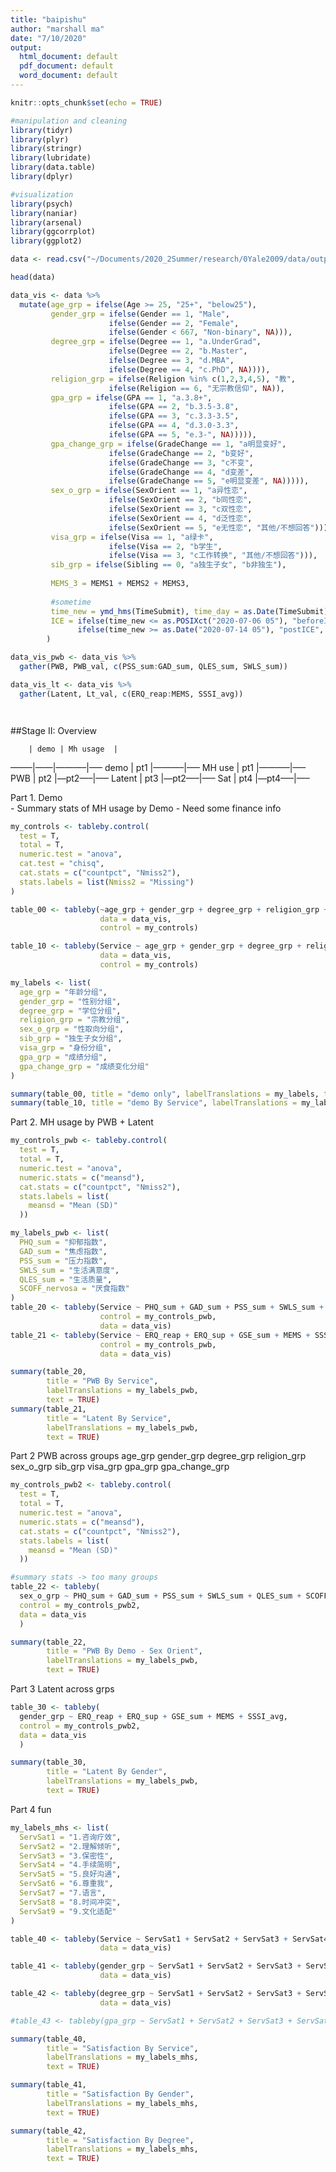 ```yaml
---
title: "baipishu"
author: "marshall ma"
date: "7/10/2020"
output:
  html_document: default
  pdf_document: default
  word_document: default
---
```


```r
knitr::opts_chunk$set(echo = TRUE)
```
```r
#manipulation and cleaning
library(tidyr)
library(plyr)
library(stringr)
library(lubridate)
library(data.table)
library(dplyr)

#visualization
library(psych)
library(naniar)
library(arsenal)
library(ggcorrplot)
library(ggplot2)
```
```r
data <- read.csv("~/Documents/2020_2Summer/research/0Yale2009/data/output/bps_df0722_xm0728pm.csv", comment.char="#", encoding = "UTF-8")

head(data)
```



```r
data_vis <- data %>% 
  mutate(age_grp = ifelse(Age >= 25, "25+", "below25"), 
         gender_grp = ifelse(Gender == 1, "Male", 
                      ifelse(Gender == 2, "Female", 
                      ifelse(Gender < 667, "Non-binary", NA))), 
         degree_grp = ifelse(Degree == 1, "a.UnderGrad", 
                      ifelse(Degree == 2, "b.Master", 
                      ifelse(Degree == 3, "d.MBA", 
                      ifelse(Degree == 4, "c.PhD", NA)))),
         religion_grp = ifelse(Religion %in% c(1,2,3,4,5), "教", 
                      ifelse(Religion == 6, "无宗教信仰", NA)),
         gpa_grp = ifelse(GPA == 1, "a.3.8+", 
                      ifelse(GPA == 2, "b.3.5-3.8", 
                      ifelse(GPA == 3, "c.3.3-3.5", 
                      ifelse(GPA == 4, "d.3.0-3.3", 
                      ifelse(GPA == 5, "e.3-", NA))))),
         gpa_change_grp = ifelse(GradeChange == 1, "a明显变好", 
                      ifelse(GradeChange == 2, "b变好", 
                      ifelse(GradeChange == 3, "c不变", 
                      ifelse(GradeChange == 4, "d变差", 
                      ifelse(GradeChange == 5, "e明显变差", NA))))),
         sex_o_grp = ifelse(SexOrient == 1, "a异性恋", 
                      ifelse(SexOrient == 2, "b同性恋", 
                      ifelse(SexOrient == 3, "c双性恋", 
                      ifelse(SexOrient == 4, "d泛性恋", 
                      ifelse(SexOrient == 5, "e无性恋", "其他/不想回答"))))),
         visa_grp = ifelse(Visa == 1, "a绿卡", 
                      ifelse(Visa == 2, "b学生", 
                      ifelse(Visa == 3, "c工作转换", "其他/不想回答"))), 
         sib_grp = ifelse(Sibling == 0, "a独生子女", "b非独生"), 
         
         MEMS_3 = MEMS1 + MEMS2 + MEMS3,
         
         #sometime
         time_new = ymd_hms(TimeSubmit), time_day = as.Date(TimeSubmit),
         ICE = ifelse(time_new <= as.POSIXct("2020-07-06 05"), "beforeICE", 
               ifelse(time_new >= as.Date("2020-07-14 05"), "postICE", "duringICE"))
        ) 

data_vis_pwb <- data_vis %>%
  gather(PWB, PWB_val, c(PSS_sum:GAD_sum, QLES_sum, SWLS_sum))

data_vis_lt <- data_vis %>%
  gather(Latent, Lt_val, c(ERQ_reap:MEMS, SSSI_avg))




```

##Stage II: Overview    

        | demo | Mh usage  |  
--------|------|-----------|-----
demo    | pt1  |-----------|-----
MH use  | pt1  |-----------|-----
PWB     | pt2  |---pt2-----|-----
Latent  | pt3  |---pt2-----|-----
Sat     | pt4  |---pt4-----|-----



Part 1. Demo  
- Summary stats of MH usage by Demo
- Need some finance info
```r

my_controls <- tableby.control(
  test = T,
  total = T,
  numeric.test = "anova",
  cat.test = "chisq",
  cat.stats = c("countpct", "Nmiss2"),
  stats.labels = list(Nmiss2 = "Missing")
)

table_00 <- tableby(~age_grp + gender_grp + degree_grp + religion_grp + sex_o_grp + sib_grp + visa_grp + gpa_grp + gpa_change_grp, 
                    data = data_vis,
                    control = my_controls)

table_10 <- tableby(Service ~ age_grp + gender_grp + degree_grp + religion_grp + sex_o_grp + sib_grp + visa_grp + gpa_grp + gpa_change_grp, 
                    data = data_vis,
                    control = my_controls)

my_labels <- list(
  age_grp = "年龄分组",
  gender_grp = "性别分组",
  degree_grp = "学位分组",
  religion_grp = "宗教分组",
  sex_o_grp = "性取向分组",
  sib_grp = "独生子女分组",
  visa_grp = "身份分组",
  gpa_grp = "成绩分组",
  gpa_change_grp = "成绩变化分组"
)

```

```r
summary(table_00, title = "demo only", labelTranslations = my_labels, text = TRUE)
summary(table_10, title = "demo By Service", labelTranslations = my_labels, text = TRUE)

```

Part 2. MH usage by PWB + Latent
```r

my_controls_pwb <- tableby.control(
  test = T,
  total = T,
  numeric.test = "anova",
  numeric.stats = c("meansd"),
  cat.stats = c("countpct", "Nmiss2"),
  stats.labels = list(
    meansd = "Mean (SD)"
  ))

my_labels_pwb <- list(
  PHQ_sum = "抑郁指数",
  GAD_sum = "焦虑指数",
  PSS_sum = "压力指数",
  SWLS_sum = "生活满意度",
  QLES_sum = "生活质量",
  SCOFF_nervosa = "厌食指数"
)
table_20 <- tableby(Service ~ PHQ_sum + GAD_sum + PSS_sum + SWLS_sum + QLES_sum + SCOFF_nervosa, 
                    control = my_controls_pwb,
                    data = data_vis)
table_21 <- tableby(Service ~ ERQ_reap + ERQ_sup + GSE_sum + MEMS + SSSI_avg, 
                    control = my_controls_pwb,
                    data = data_vis)
```

```r

summary(table_20, 
        title = "PWB By Service", 
        labelTranslations = my_labels_pwb,
        text = TRUE)
summary(table_21, 
        title = "Latent By Service", 
        labelTranslations = my_labels_pwb, 
        text = TRUE)

```
Part 2 PWB across groups
age_grp
gender_grp
degree_grp
religion_grp
sex_o_grp 
sib_grp
visa_grp
gpa_grp
gpa_change_grp

```r
my_controls_pwb2 <- tableby.control(
  test = T,
  total = T,
  numeric.test = "anova",
  numeric.stats = c("meansd"),
  cat.stats = c("countpct", "Nmiss2"),
  stats.labels = list(
    meansd = "Mean (SD)"
  ))

#summary stats -> too many groups
table_22 <- tableby(
  sex_o_grp ~ PHQ_sum + GAD_sum + PSS_sum + SWLS_sum + QLES_sum + SCOFF_nervosa, 
  control = my_controls_pwb2,
  data = data_vis
  )
```

```r
summary(table_22, 
        title = "PWB By Demo - Sex Orient", 
        labelTranslations = my_labels_pwb, 
        text = TRUE)
```

Part 3 Latent across grps

```r
table_30 <- tableby(
  gender_grp ~ ERQ_reap + ERQ_sup + GSE_sum + MEMS + SSSI_avg, 
  control = my_controls_pwb2,
  data = data_vis
  )

```

```r
summary(table_30, 
        title = "Latent By Gender", 
        labelTranslations = my_labels_pwb, 
        text = TRUE)
```

Part 4 fun
```r

my_labels_mhs <- list(
  ServSat1 = "1.咨询疗效", 
  ServSat2 = "2.理解倾听", 
  ServSat3 = "3.保密性", 
  ServSat4 = "4.手续简明", 
  ServSat5 = "5.良好沟通", 
  ServSat6 = "6.尊重我", 
  ServSat7 = "7.语言", 
  ServSat8 = "8.时间冲突", 
  ServSat9 = "9.文化适配"
)

table_40 <- tableby(Service ~ ServSat1 + ServSat2 + ServSat3 + ServSat4 + ServSat5 + ServSat6 + ServSat7 + ServSat8 + ServSat9, 
                    data = data_vis)

table_41 <- tableby(gender_grp ~ ServSat1 + ServSat2 + ServSat3 + ServSat4 + ServSat5 + ServSat6 + ServSat7 + ServSat8 + ServSat9, 
                    data = data_vis)

table_42 <- tableby(degree_grp ~ ServSat1 + ServSat2 + ServSat3 + ServSat4 + ServSat5 + ServSat6 + ServSat7 + ServSat8 + ServSat9, 
                    data = data_vis)

#table_43 <- tableby(gpa_grp ~ ServSat1 + ServSat2 + ServSat3 + ServSat4 + ServSat5 + ServSat6 + ServSat7 + ServSat8 + ServSat9, data = data_vis)
```

```r
summary(table_40, 
        title = "Satisfaction By Service", 
        labelTranslations = my_labels_mhs,
        text = TRUE)

summary(table_41, 
        title = "Satisfaction By Gender", 
        labelTranslations = my_labels_mhs,
        text = TRUE)

summary(table_42, 
        title = "Satisfaction By Degree", 
        labelTranslations = my_labels_mhs,
        text = TRUE)


```
